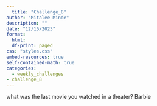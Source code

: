 ```yaml
---
  title: "Challenge_8"
author: "Mitalee Minde"
description: ""
date: "12/15/2023"
format:
  html:
  df-print: paged
css: "styles.css"
embed-resources: true
self-contained-math: true
categories:
  - weekly_challenges
- challenge_8
---
```


what was the last movie you watched in a theater? Barbie